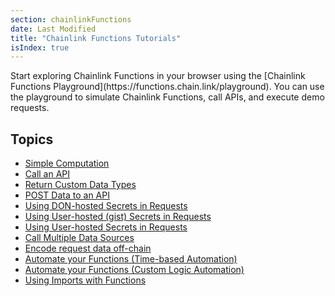 ```yaml
---
section: chainlinkFunctions
date: Last Modified
title: "Chainlink Functions Tutorials"
isIndex: true
---
```



<Aside type="note" title="Explore Chainlink Functions Playground">
  Start exploring Chainlink Functions in your browser using the [Chainlink Functions
  Playground](https://functions.chain.link/playground). You can use the playground to simulate Chainlink Functions, call
  APIs, and execute demo requests.
</Aside>

## Topics

- [Simple Computation](/chainlink-functions/tutorials/simple-computation)
- [Call an API](/chainlink-functions/tutorials/api-query-parameters)
- [Return Custom Data Types](/chainlink-functions/tutorials/api-custom-response)
- [POST Data to an API](/chainlink-functions/tutorials/api-post-data)
- [Using DON-hosted Secrets in Requests](/chainlink-functions/tutorials/api-use-secrets)
- [Using User-hosted (gist) Secrets in Requests](/chainlink-functions/tutorials/api-use-secrets-gist)
- [Using User-hosted Secrets in Requests](/chainlink-functions/tutorials/api-use-secrets-offchain)
- [Call Multiple Data Sources](/chainlink-functions/tutorials/api-multiple-calls)
- [Encode request data off-chain](/chainlink-functions/tutorials/encode-request-offchain)
- [Automate your Functions (Time-based Automation)](/chainlink-functions/tutorials/automate-functions)
- [Automate your Functions (Custom Logic Automation)](/chainlink-functions/tutorials/automate-functions-custom-logic)
- [Using Imports with Functions](/chainlink-functions/tutorials/importing-packages)
